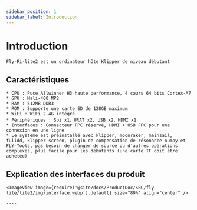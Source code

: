 ```yaml
---
sidebar_position: 1
sidebar_label: Introduction
---
```


# Introduction

    Fly-Pi-lite2 est un ordinateur hôte Klipper de niveau débutant

## Caractéristiques

    * CPU : Puce Allwinner H3 haute performance, 4 cœurs 64 bits Cortex-A7
    * GPU : Mali-400 MP2
    * RAM : 512MB DDR3
    * ROM : Supporte une carte SD de 128GB maximum
    * WiFi : WiFi 2.4G intégré
    * Périphériques : Spi x1，URAT x2, USB x2，HDMI x1
    * Interfaces : Connecteur FPC réservé, HDMI + USB FPC pour une connexion en une ligne
    * Le système est préinstallé avec klipper, moonraker, mainsail, fulidd, klipper-screen, plugin de compensation de résonance numpy et FLY-Tools, pas besoin de changer de source ou d'autres opérations complexes, plus facile pour les débutants (une carte TF doit être achetée)

## Explication des interfaces du produit

    <ImageView image={require('@site/docs/ProductDoc/SBC/fly-lite/lite2/img/interface.webp').default} size="80%" align="center" />

    ----
